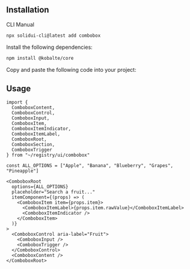 <MDXHeader
  title="Combobox"
  description="Combines a text input with a listbox, allowing users to filter a list of options to items matching a query."
  docs="https://kobalte.dev/docs/core/components/combobox"
/>

<ComponentPreview name="combobox-demo" />

## Installation

<Tabs defaultValue="cli">

<TabsList>
  <TabsTrigger value="cli">CLI</TabsTrigger>
  <TabsTrigger value="manual">Manual</TabsTrigger>
</TabsList>

<TabsContent value="cli">

```bash
npx solidui-cli@latest add combobox
```

</TabsContent>

<TabsContent value="manual">
<Steps>

<Step>Install the following dependencies: </Step>

```bash
npm install @kobalte/core
```

<Step>Copy and paste the following code into your project: </Step>

<ComponentSource name="combobox" />

</Steps>
</TabsContent>

</Tabs>

## Usage

```tsx
import {
  ComboboxContent,
  ComboboxControl,
  ComboboxInput,
  ComboboxItem,
  ComboboxItemIndicator,
  ComboboxItemLabel,
  ComboboxRoot,
  ComboboxSection,
  ComboboxTrigger
} from "~/registry/ui/combobox"
```

```tsx
const ALL_OPTIONS = ["Apple", "Banana", "Blueberry", "Grapes", "Pineapple"]

<ComboboxRoot
  options={ALL_OPTIONS}
  placeholder="Search a fruit..."
  itemComponent={(props) => (
    <ComboboxItem item={props.item}>
      <ComboboxItemLabel>{props.item.rawValue}</ComboboxItemLabel>
      <ComboboxItemIndicator />
    </ComboboxItem>
  )}
>
  <ComboboxControl aria-label="Fruit">
    <ComboboxInput />
    <ComboboxTrigger />
  </ComboboxControl>
  <ComboboxContent />
</ComboboxRoot>
```

